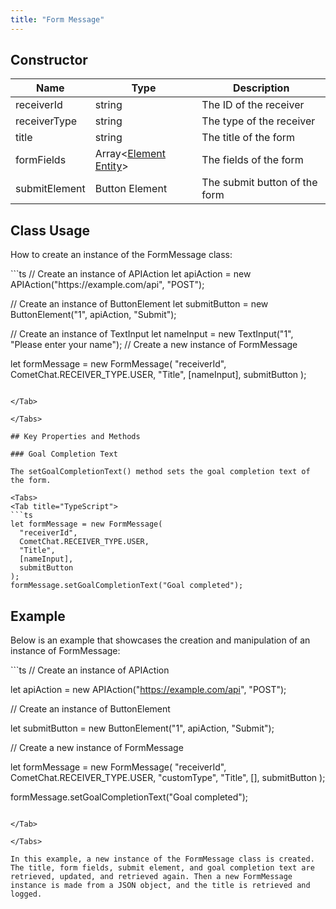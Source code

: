 ```yaml
---
title: "Form Message"
---
```


## Constructor

| Name          | Type                                                                              | Description                   |
| ------------- | --------------------------------------------------------------------------------- | ----------------------------- |
| receiverId    | string                                                                            | The ID of the receiver        |
| receiverType  | string                                                                            | The type of the receiver      |
| title         | string                                                                            | The title of the form         |
| formFields    | Array\<[Element Entity](/docs/ui-kit/react-native/v4/interactive-element-entity)> | The fields of the form        |
| submitElement | Button Element                                                                    | The submit button of the form |

## Class Usage

How to create an instance of the FormMessage class:

<Tabs>
<Tab title="TypeScript">
```ts
// Create an instance of APIAction
let apiAction = new APIAction("https://example.com/api", "POST");

// Create an instance of ButtonElement
let submitButton = new ButtonElement("1", apiAction, "Submit");

// Create an instance of TextInput
let nameInput = new TextInput("1", "Please enter your name");
// Create a new instance of FormMessage

let formMessage = new FormMessage(
  "receiverId",
  CometChat.RECEIVER_TYPE.USER,
  "Title",
  [nameInput],
  submitButton
);
```

</Tab>

</Tabs>

## Key Properties and Methods

### Goal Completion Text

The setGoalCompletionText() method sets the goal completion text of the form.

<Tabs>
<Tab title="TypeScript">
```ts
let formMessage = new FormMessage(
  "receiverId",
  CometChat.RECEIVER_TYPE.USER,
  "Title",
  [nameInput],
  submitButton
);
formMessage.setGoalCompletionText("Goal completed");
```

</Tab>

</Tabs>

## Example

Below is an example that showcases the creation and manipulation of an instance of FormMessage:

<Tabs>
<Tab title="TypeScript">
```ts
// Create an instance of APIAction

let apiAction = new APIAction("https://example.com/api", "POST");

// Create an instance of ButtonElement

let submitButton = new ButtonElement("1", apiAction, "Submit");

// Create a new instance of FormMessage

let formMessage = new FormMessage(
  "receiverId",
  CometChat.RECEIVER_TYPE.USER,
  "customType",
  "Title",
  [],
  submitButton
);

formMessage.setGoalCompletionText("Goal completed");
```

</Tab>

</Tabs>

In this example, a new instance of the FormMessage class is created. The title, form fields, submit element, and goal completion text are retrieved, updated, and retrieved again. Then a new FormMessage instance is made from a JSON object, and the title is retrieved and logged.

